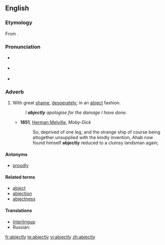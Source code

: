 ==English==

===Etymology===
From {{suffix|abject|ly}}.

===Pronunciation===
* {{a|UK}} {{IPA|/abˈdʒɛktli/|/ˈabdʒɛktli/}}
* {{a|US}} {{IPA|/æbˈdʒɛkt.li/}}
* {{audio|en-us-abjectly.ogg|Audio (US)}}

===Adverb===
{{en-adv}}

# With great [[shame]], [[desperately]]; in an [[abject]] fashion.
#: ''I '''abjectly''' apologise for the damage I have done.''
#* '''1851''', [[w:Herman Melville|Herman Melville]], ''Moby-Dick''
#*: So, deprived of one leg, and the strange ship of course being altogether unsupplied with the kindly invention, Ahab now found himself '''abjectly''' reduced to a clumsy landsman again;

====Antonyms====
* {{qualifier|somewhat}} [[proudly]]

====Related terms====
* [[abject]]
* [[abjection]]
* [[abjectness]]

====Translations====
{{trans-top|with great shame, desperately; in an abject fashion}}
* [[Interlingua]]: {{t|ia|abjectemente}}
* Russian: {{t|ru|смиренно}}
{{trans-mid}}
{{trans-bottom}}

[[fr:abjectly]]
[[te:abjectly]]
[[vi:abjectly]]
[[zh:abjectly]]